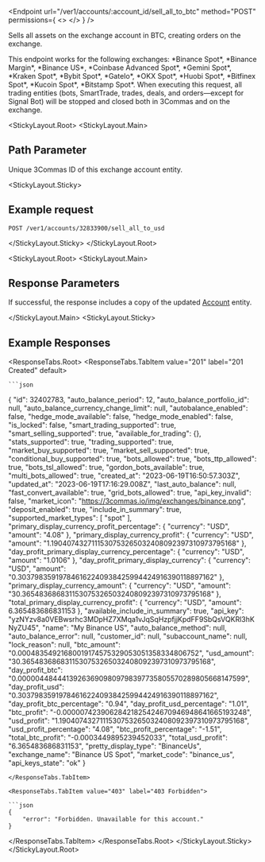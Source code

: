 
<Endpoint
  url="/ver1/accounts/:account_id/sell_all_to_btc"
  method="POST"
  permissions={
    <>
      <Permission title="Permission" description="ACCOUNTS_WRITE" />
      <Permission title="Security" description="SIGNED" />
    </>
  }
/>

Sells all assets on the exchange account in BTC, creating orders on the exchange.

<Informer variant="info">
 This endpoint works for the following exchanges:
  *Binance Spot*, *Binance Margin*, *Binance US*, *Coinbase Advanced Spot*, *Gemini Spot*, *Kraken Spot*, *Bybit Spot*, *GateIo*, *OKX Spot*, *Huobi Spot*, *Bitfinex Spot*, *Kucoin Spot*, *Bitstamp Spot*.
</Informer>

<Informer variant="danger">
When executing this request, all trading entities (bots, SmartTrade, trades, deals, and orders—except for Signal Bot) will be stopped and closed both in 3Commas and on the exchange.
</Informer>

<StickyLayout.Root>
<StickyLayout.Main>

## Path Parameter

<ApiParam name='account_id' type='integer' id="account_id" required>
    Unique 3Commas ID of this exchange account entity.
</ApiParam>
</StickyLayout.Main>

<StickyLayout.Sticky>

## Example request

```
POST /ver1/accounts/32833900/sell_all_to_usd
```
</StickyLayout.Sticky>
</StickyLayout.Root>

<StickyLayout.Root>
<StickyLayout.Main>

## Response Parameters

If successful, the response includes a copy of the updated [Account](0.%20Account%20entity.mdx) entity.

</StickyLayout.Main>
<StickyLayout.Sticky>

## Example Responses

<ResponseTabs.Root>
<ResponseTabs.TabItem value="201" label="201 Created" default>

    
    ```json
{
    "id": 32402783,
    "auto_balance_period": 12,
    "auto_balance_portfolio_id": null,
    "auto_balance_currency_change_limit": null,
    "autobalance_enabled": false,
    "hedge_mode_available": false,
    "hedge_mode_enabled": false,
    "is_locked": false,
    "smart_trading_supported": true,
    "smart_selling_supported": true,
    "available_for_trading": {},
    "stats_supported": true,
    "trading_supported": true,
    "market_buy_supported": true,
    "market_sell_supported": true,
    "conditional_buy_supported": true,
    "bots_allowed": true,
    "bots_ttp_allowed": true,
    "bots_tsl_allowed": true,
    "gordon_bots_available": true,
    "multi_bots_allowed": true,
    "created_at": "2023-06-19T16:50:57.303Z",
    "updated_at": "2023-06-19T17:16:29.008Z",
    "last_auto_balance": null,
    "fast_convert_available": true,
    "grid_bots_allowed": true,
    "api_key_invalid": false,
    "market_icon": "https://3commas.io/img/exchanges/binance.png",
    "deposit_enabled": true,
    "include_in_summary": true,
    "supported_market_types": [
        "spot"
    ],
    "primary_display_currency_profit_percentage": {
        "currency": "USD",
        "amount": "4.08"
    },
    "primary_display_currency_profit": {
        "currency": "USD",
        "amount": "1.1904074327111530753265032408092397310973795168"
    },
    "day_profit_primary_display_currency_percentage": {
        "currency": "USD",
        "amount": "1.0106"
    },
    "day_profit_primary_display_currency": {
        "currency": "USD",
        "amount": "0.303798359197846162240938425994424916390118897162"
    },
    "primary_display_currency_amount": {
        "currency": "USD",
        "amount": "30.3654836868311530753265032408092397310973795168"
    },
    "total_primary_display_currency_profit": {
        "currency": "USD",
        "amount": 6.365483686831153
    },
    "available_include_in_summary": true,
    "api_key": "yzNYzv8a0VEBwsrhc3MDpHZ7XMqa1vJqSqHzpfjjKpdFF9SbQsVQKRl3hKNyZU45",
    "name": "My Binance US",
    "auto_balance_method": null,
    "auto_balance_error": null,
    "customer_id": null,
    "subaccount_name": null,
    "lock_reason": null,
    "btc_amount": "0.00048354921680019174575329053051358334806752",
    "usd_amount": "30.3654836868311530753265032408092397310973795168",
    "day_profit_btc": "0.000004484441392636909809798397735805570289805668147599",
    "day_profit_usd": "0.303798359197846162240938425994424916390118897162",
    "day_profit_btc_percentage": "0.94",
    "day_profit_usd_percentage": "1.01",
    "btc_profit": "-0.00000742390628421825424670946948641665193248",
    "usd_profit": "1.1904074327111530753265032408092397310973795168",
    "usd_profit_percentage": "4.08",
    "btc_profit_percentage": "-1.51",
    "total_btc_profit": "-0.0003449895239452033",
    "total_usd_profit": "6.365483686831153",
    "pretty_display_type": "BinanceUs",
    "exchange_name": "Binance US Spot",
    "market_code": "binance_us",
    "api_keys_state": "ok"
}
```
</ResponseTabs.TabItem>

<ResponseTabs.TabItem value="403" label="403 Forbidden">

```json
{
    "error": "Forbidden. Unavailable for this account."
}
```
</ResponseTabs.TabItem>
</ResponseTabs.Root>
</StickyLayout.Sticky>
</StickyLayout.Root>